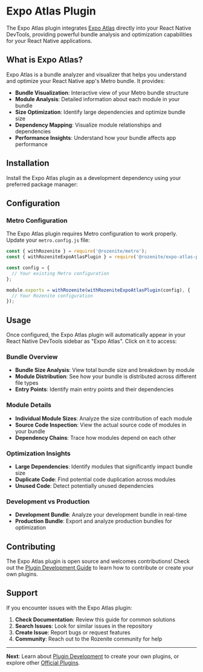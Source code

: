 
# Expo Atlas Plugin

The Expo Atlas plugin integrates [Expo Atlas](https://github.com/expo/expo-atlas) directly into your React Native DevTools, providing powerful bundle analysis and optimization capabilities for your React Native applications.

## What is Expo Atlas?

Expo Atlas is a bundle analyzer and visualizer that helps you understand and optimize your React Native app's Metro bundle. It provides:

- **Bundle Visualization**: Interactive view of your Metro bundle structure
- **Module Analysis**: Detailed information about each module in your bundle
- **Size Optimization**: Identify large dependencies and optimize bundle size
- **Dependency Mapping**: Visualize module relationships and dependencies
- **Performance Insights**: Understand how your bundle affects app performance

## Installation

Install the Expo Atlas plugin as a development dependency using your preferred package manager:

<PackageManagerTabs command="install -D @rozenite/expo-atlas-plugin" />

## Configuration

### Metro Configuration

The Expo Atlas plugin requires Metro configuration to work properly. Update your `metro.config.js` file:

```javascript title="metro.config.js"
const { withRozenite } = require('@rozenite/metro');
const { withRozeniteExpoAtlasPlugin } = require('@rozenite/expo-atlas-plugin');

const config = {
  // Your existing Metro configuration
};

module.exports = withRozenite(withRozeniteExpoAtlasPlugin(config), {
  // Your Rozenite configuration
});
```

## Usage

Once configured, the Expo Atlas plugin will automatically appear in your React Native DevTools sidebar as "Expo Atlas". Click on it to access:

### Bundle Overview

- **Bundle Size Analysis**: View total bundle size and breakdown by module
- **Module Distribution**: See how your bundle is distributed across different file types
- **Entry Points**: Identify main entry points and their dependencies

### Module Details

- **Individual Module Sizes**: Analyze the size contribution of each module
- **Source Code Inspection**: View the actual source code of modules in your bundle
- **Dependency Chains**: Trace how modules depend on each other

### Optimization Insights

- **Large Dependencies**: Identify modules that significantly impact bundle size
- **Duplicate Code**: Find potential code duplication across modules
- **Unused Code**: Detect potentially unused dependencies

### Development vs Production

- **Development Bundle**: Analyze your development bundle in real-time
- **Production Bundle**: Export and analyze production bundles for optimization

## Contributing

The Expo Atlas plugin is open source and welcomes contributions! Check out the [Plugin Development Guide](./plugin-development.md) to learn how to contribute or create your own plugins.

## Support

If you encounter issues with the Expo Atlas plugin:

1. **Check Documentation**: Review this guide for common solutions
2. **Search Issues**: Look for similar issues in the repository
3. **Create Issue**: Report bugs or request features
4. **Community**: Reach out to the Rozenite community for help

---

**Next**: Learn about [Plugin Development](../plugin-development/plugin-development.md) to create your own plugins, or explore other [Official Plugins](./overview.md).
